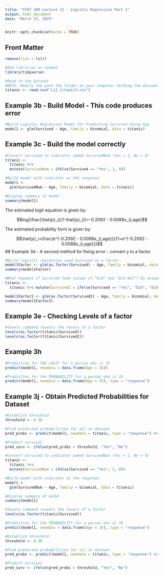 ```yaml
---
title: "STAT 380 Lecture 12 - Logistic Regression Part 1"
output: html_document
date: "March 15, 2025"
---
```


```r
knitr::opts_chunk$set(echo = TRUE)
```

## Front Matter
```r
remove(list = ls())

#Add libraries as needed
library(tidyverse)

#Read in the Dataset
#NOTE: Modify the path the folder on your computer holding the dataset
titanic <- read.csv("L12_titanic3.csv")
```


## Example 3b - Build Model - This code produces error
```r
#Build Logistic Regression Model for Predicting Survived Using Age
model1 <- glm(Survived ~ Age, family = binomial, data = titanic)
```


## Example 3c - Build the model correctly 
```r
#Convert Survived to indicator named SurvivedNum (Yes = 1, No = 0)
titanic <-
  titanic %>%
  mutate(SurvivedNum = ifelse(Survived == "Yes", 1, 0))

#Build model with indicator as the response
model1 <-
  glm(SurvivedNum ~ Age, family = binomial, data = titanic)

#Display summary of model
summary(model1)
```

The estimated logit equation is given by:

$$log(\frac{\hat{p}_i}{1-\hat{p}_i})=-0.2092 - 0.0088x_{i,age}$$

The estimated probability form is given by:

$$\hat{p}_i=\frac{e^{-0.2092 - 0.0088x_{i,age}}}{1+e^{-0.2092 - 0.0088x_{i,age}}}$$
## Example 3d - A second method for fixing error - convert y to a factor
```r
#Build logistic regression used Survived as a factor
model1Factor <- glm(as.factor(Survived) ~ Age, family = binomial, data = titanic)
summary(model1Factor)

#What happens if Survived took values of "Did" and "Did Not"? Do answers change?
titanic <-
  titanic %>% mutate(Survived2 = ifelse(Survived == "Yes", "Did", "Did Not"))

model1Factor2 <- glm(as.factor(Survived2) ~ Age, family = binomial, data = titanic)
summary(model1Factor2)
```


## Example 3e - Checking Levels of a factor
```r
#levels command reveals the levels of a factor
levels(as.factor(titanic$Survived))
levels(as.factor(titanic$Survived2))
```


## Example 3h
```r
#Prediction for THE LOGIT for a person who is 35
predict(model1, newdata = data.frame(Age = 35))

#Prediction for the PROBABILITY for a person who is 35
predict(model1, newdata = data.frame(Age = 35), type = "response")
```

## Example 3j - Obtain Predicted Probabilities for Dataset 
```r
#Establish threshold
threshold <- 0.38

#Find predicted probabilities for all in dataset
pred_probs <- predict(model1, newdata = titanic, type = "response") #creates an array of predictions for each row (person in this context)

#Predict survival
pred_surv <- ifelse(pred_probs > threshold, "Yes", "No")

```


```r
#Convert Survived to indicator named SurvivedNum (Yes = 1, No = 0)
titanic <-
  titanic %>%
  mutate(SurvivedNum = ifelse(Survived == "Yes", 1, 0))

#Build model with indicator as the response
model1 <-
  glm(SurvivedNum ~ Age, family = binomial, data = titanic)

#Display summary of model
summary(model1)

#levels command reveals the levels of a factor
levels(as.factor(titanic$Survived))

#Prediction for the PROBABILITY for a person who is 35
predict(model1, newdata = data.frame(Age = 35), type = "response")

#Establish threshold
threshold <- 0.38

#Find predicted probabilities for all in dataset
pred_probs <- predict(model1, newdata = titanic, type = "response") #creates an array of predictions for each row (person in this context)

#Predict survival
pred_surv <- ifelse(pred_probs > threshold, "Yes", "No")

```

